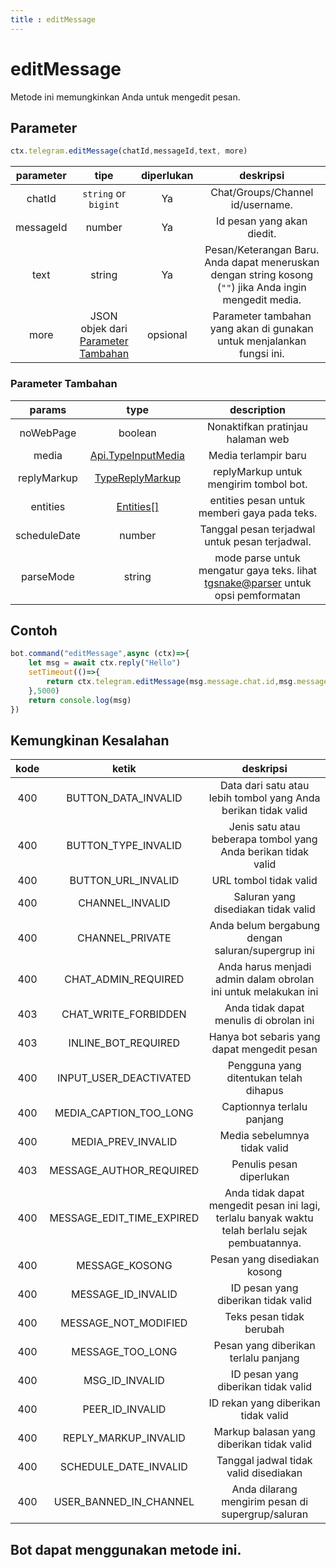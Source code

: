 ```yaml
---
title : editMessage
---
```

# editMessage
Metode ini memungkinkan Anda untuk mengedit pesan.
## Parameter
```ts
ctx.telegram.editMessage(chatId,messageId,text, more)
```
| parameter | tipe | diperlukan | deskripsi | 
| :----: | :---: | :-----: | :---------: |
| chatId | `string` or `bigint` | Ya | Chat/Groups/Channel id/username. |
| messageId | number | Ya | Id pesan yang akan diedit. | 
| text | string | Ya | Pesan/Keterangan Baru. Anda dapat meneruskan dengan string kosong (`""`) jika Anda ingin mengedit media. | 
| more | JSON objek dari [Parameter Tambahan](#paramete-tambahan) | opsional | Parameter tambahan yang akan di gunakan untuk menjalankan fungsi ini. | 

### Parameter Tambahan
| params | type | description | 
| :----: | :---: | :---------: |
| noWebPage | boolean | Nonaktifkan pratinjau halaman web
| media | [Api.TypeInputMedia](https://gram.js.org/beta/modules/tl_api.api.html#typeinputmedia) | Media terlampir baru | 
| replyMarkup | [TypeReplyMarkup](/beta/modules/Utils.html#TypeReplyMarkup) | replyMarkup untuk mengirim tombol bot. |
| entities | [Entities[]](https://github.com/tgsnake/parser/blob/5f4497d7fcd7bae610328005d411fd91bf37d7af/src/Entities.ts#L37) | entities pesan untuk memberi gaya pada teks. |
| scheduleDate | number | Tanggal pesan terjadwal untuk pesan terjadwal. | 
| parseMode | string | mode parse untuk mengatur gaya teks. lihat [tgsnake@parser](https://github.com/tgsnake/parser#available-parsemode) untuk opsi pemformatan |

## Contoh
```ts highlight="3" 
bot.command("editMessage",async (ctx)=>{
    let msg = await ctx.reply("Hello") 
    setTimeout(()=>{
        return ctx.telegram.editMessage(msg.message.chat.id,msg.message.id,"Hohoho")
    },5000)
    return console.log(msg)
})
```
## Kemungkinan Kesalahan
| kode | ketik | deskripsi |
| :---: | :---: | :------:|
| 400 | BUTTON_DATA_INVALID | Data dari satu atau lebih tombol yang Anda berikan tidak valid |
| 400 | BUTTON_TYPE_INVALID | Jenis satu atau beberapa tombol yang Anda berikan tidak valid |
| 400 | BUTTON_URL_INVALID | URL tombol tidak valid |
| 400 | CHANNEL_INVALID | Saluran yang disediakan tidak valid |
| 400 | CHANNEL_PRIVATE | Anda belum bergabung dengan saluran/supergrup ini |
| 400 | CHAT_ADMIN_REQUIRED | Anda harus menjadi admin dalam obrolan ini untuk melakukan ini |
| 403 | CHAT_WRITE_FORBIDDEN | Anda tidak dapat menulis di obrolan ini |
| 403 | INLINE_BOT_REQUIRED | Hanya bot sebaris yang dapat mengedit pesan |
| 400 | INPUT_USER_DEACTIVATED | Pengguna yang ditentukan telah dihapus |
| 400 | MEDIA_CAPTION_TOO_LONG | Captionnya terlalu panjang |
| 400 | MEDIA_PREV_INVALID | Media sebelumnya tidak valid |
| 403 | MESSAGE_AUTHOR_REQUIRED | Penulis pesan diperlukan |
| 400 | MESSAGE_EDIT_TIME_EXPIRED | Anda tidak dapat mengedit pesan ini lagi, terlalu banyak waktu telah berlalu sejak pembuatannya. |
| 400 | MESSAGE_KOSONG | Pesan yang disediakan kosong |
| 400 | MESSAGE_ID_INVALID | ID pesan yang diberikan tidak valid |
| 400 | MESSAGE_NOT_MODIFIED | Teks pesan tidak berubah |
| 400 | MESSAGE_TOO_LONG | Pesan yang diberikan terlalu panjang |
| 400 | MSG_ID_INVALID | ID pesan yang diberikan tidak valid |
| 400 | PEER_ID_INVALID | ID rekan yang diberikan tidak valid |
| 400 | REPLY_MARKUP_INVALID | Markup balasan yang diberikan tidak valid |
| 400 | SCHEDULE_DATE_INVALID | Tanggal jadwal tidak valid disediakan |
| 400 | USER_BANNED_IN_CHANNEL | Anda dilarang mengirim pesan di supergrup/saluran |

## Bot dapat menggunakan metode ini.
